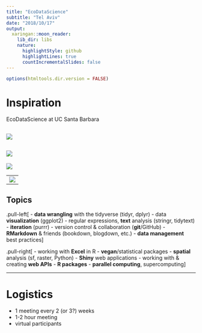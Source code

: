 ```yaml
---
title: "EcoDataScience"
subtitle: "Tel Aviv"
date: "2018/10/17"
output:
  xaringan::moon_reader:
    lib_dir: libs
    nature:
      highlightStyle: github
      highlightLines: true
      countIncrementalSlides: false
---
```


```r
options(htmltools.dir.version = FALSE)
```

# Inspiration

EcoDataScience at UC Santa Barbara

![](img/ucsb_who-we-are.PNG)
---
![](img/ucsb_what-we-do.PNG)
---

![](img/ucsb_pkgs.PNG)

---
![](img/ucsb_not-r.PNG)
---

## Topics

.pull-left[
- **data wrangling** with the tidyverse (tidyr, dplyr)
- data **visualization** (ggplot2)
- regular expressions, **text** analysis (stringr, tidytext)
- **iteration** (purrr)
- version control & collaboration (**git**/GitHub)
- **RMarkdown** & friends (bookdown, blogdown, etc.)
- **data management** best practices
]

.pull-right[
- working with **Excel** in R
- **vegan**/statistical packages
- **spatial** analysis (sf, raster, Python)
- **Shiny** web applications
- working with & creating **web APIs**
- **R packages**
- **parallel computing**, supercomputing
]

---

# Logistics

- 1 meeting every 2 (or 3?) weeks
- 1-2 hour meeting
- virtual participants
